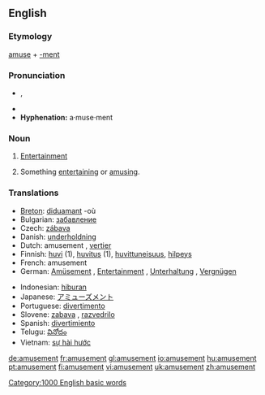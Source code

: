 ==English==

===Etymology===
[[amuse]] + [[-ment]]

===Pronunciation===
* {{IPA|/əˈmjuzmənt/}}, {{SAMPA|/@"mjuzm@nt/}}
*{{audio|en-us-amusement.ogg|Audio (US)}}
*'''Hyphenation:''' a·muse·ment

===Noun===
{{en-noun|s|-}}

# {{uncountable}} [[entertainment|Entertainment]]
# {{countable}} Something [[entertaining]] or [[amuse|amusing]].

===Translations===

{{top}}
* [[Breton]]: [[diduamant]] {{m}} -où
* Bulgarian: [[забавление]] {{n}}
* Czech: [[zábava]] {{f}}
* Danish: [[underholdning]] {{c}}
* Dutch: amusement {{n}}, [[vertier]] {{n}}
* Finnish: [[huvi]] (1), [[huvitus]] (1), [[huvittuneisuus]], [[hilpeys]]
* French: amusement {{m}}
* German: [[Amüsement]] {{n}} {{obsolete}}, [[Entertainment]] {{n}} {{colloquial}}, [[Unterhaltung]] {{f}}, [[Vergnügen]] {{n}}
{{mid}}
* Indonesian: [[hibur]]an
* Japanese: [[アミューズメント]]
* Portuguese: [[divertimento]] {{m}}
* Slovene: [[zabava]] {{f}}, [[razvedrilo]] {{n}}
* Spanish: [[divertimiento]] {{m}}
* Telugu: [[వినోదం]]
* Vietnam: [[sự hài hước]]
{{bottom}}

[[Category:1000 English basic words]]

[[de:amusement]]
[[fr:amusement]]
[[gl:amusement]]
[[io:amusement]]
[[hu:amusement]]
[[pt:amusement]]
[[fi:amusement]]
[[vi:amusement]]
[[uk:amusement]]
[[zh:amusement]]